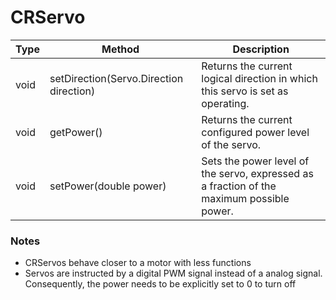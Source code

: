 # CRServo

| Type | Method                                  | Description                                                                               |
| ---- | --------------------------------------- | ----------------------------------------------------------------------------------------- |
| void | setDirection(Servo.Direction direction) | Returns the current logical direction in which this servo is set as operating.            |
| void | getPower()                              | Returns the current configured power level of the servo.                                  |
| void | setPower(double power)                  | Sets the power level of the servo, expressed as a fraction of the maximum possible power. |

### Notes

- CRServos behave closer to a motor with less functions
- Servos are instructed by a digital PWM signal instead of a analog signal. Consequently, the power needs to be explicitly set to 0 to turn off
